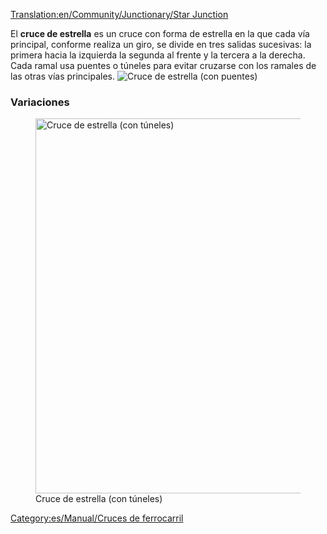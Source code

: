 [[Translation:en/Community/Junctionary/Star Junction]]

{{es/Community/Junctionary/Menú de Cruces}}
El '''cruce de estrella''' es un cruce con forma de estrella en la que cada vía principal, conforme realiza un giro, se divide en tres salidas sucesivas: la primera hacia la izquierda la segunda al frente y la tercera a la derecha. Cada ramal usa puentes o túneles para evitar cruzarse con los ramales de las otras vías principales.
[[File:en/Community/Junctionary/Star junction.png|none|frame|Cruce de estrella (con puentes)]]

{{es/Community/Junctionary/Criterios sobre cruces|Moderado|2|2|2|0|1|1|0|1|0|0|0||Los trenes averiados sólo afectan a una vía.|
*Puede manejar un gran número de trenes a la vez.
*Algunos ramales son más cortos que otros, lo que pueden causar que algunos trenes esperen innecesariamente.
'''Consejos'''
*Comience por la construcción de los puentes o túneles.
*Cambie el tamaño para cada ramal lo suficiente para que quepa un tren completo.
*Puede hacerlo más pequeño: Puede dejar una sola casilla debajo de los puentes.
*Use una combinación de puentes y túneles para mantener una longitud de puentes-túneles de tres casillas (incluyendo las entradas).
*Área: 14 x 14
}}

===Variaciones===
[[File:en/Community/Junctionary/Star junction 2.png|none|thumb|600px|Cruce de estrella (con túneles)]]

[[Category:es/Manual/Cruces de ferrocarril]]